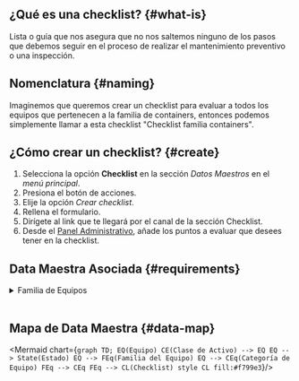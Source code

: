 
## ¿Qué es una checklist? {#what-is}
Lista o guía que nos asegura que no nos saltemos ninguno de los pasos que debemos seguir en el proceso de realizar el mantenimiento preventivo o una inspección.

## Nomenclatura {#naming}
Imaginemos que queremos crear un checklist para evaluar a todos los equipos que pertenecen a la familia de containers, entonces podemos simplemente llamar a esta checklist "Checklist familia containers".

## ¿Cómo crear un checklist? {#create}
1. Selecciona la opción **Checklist** en la sección _Datos Maestros_ en el _menú principal_.
2. Presiona el botón de acciones.
3. Elije la opción _Crear checklist_.
4. Rellena el formulario.
5. Dirígete al link que te llegará por el canal de la sección Checklist.
6. Desde el [Panel Administrativo](/docs/documentation/admin/survey/survey_overview#form-template), añade los puntos a evaluar que desees tener en la checklist.

## Data Maestra Asociada {#requirements}

<details>
<summary>Familia de Equipos</summary>
<div>

Debes asociar una _familia_ a la _checklist_. Todos los _equipos_ pertenecientes a la _familia_ podrán ser revisados con el _checklist_.

<Family/>

<!-- :::info Y recuerda…
Si la familia que necesitas no se encuentra en la lista, puedes ir a crearla al flujo [**Familia de equipo**](/docs/products/corrective_maintenance/master_data/equipment_family).
::: -->

</div>
</details>
<br/>



## Mapa de Data Maestra {#data-map}

<div className="text-center">

<Mermaid chart={`
    graph TD;
        EQ(Equipo)
        CE(Clase de Activo) --> EQ
        EQ --> State(Estado)
        EQ --> FEq(Familia del Equipo)
        EQ --> CEq(Categoría de Equipo)
        FEq --> CEq
        FEq --> CL(Checklist)
        style CL fill:#f799e3
`}/>

</div>
